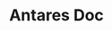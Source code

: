---
title: 'Antares Doc'
titleIcon: '/favicon.svg'
titleColor: '#0998DF'
tags: [ 'Astro', 'Antares', 'Doc' ]
categories: [ 'Astro', 'Doc' ]
description: |
  Learn why Antares and how to get start.  
  为什么是Antares以及如何开始。
top: 2
bodyJoin: [ './README.md' ]
---